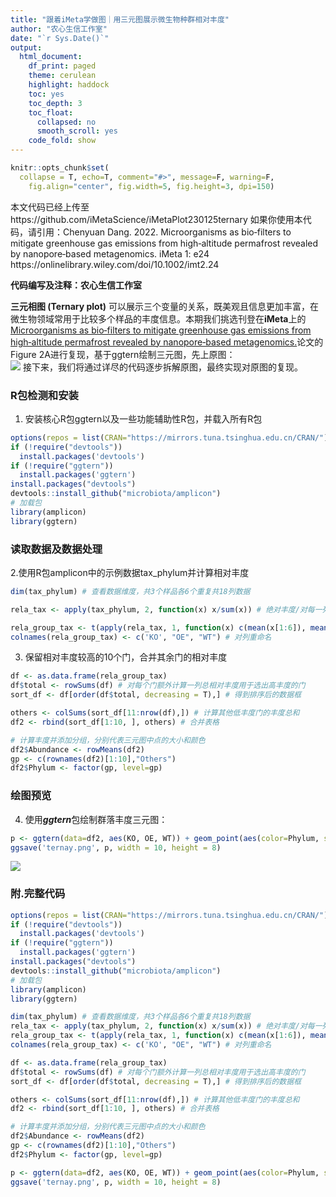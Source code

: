 ---
title: "跟着iMeta学做图｜用三元图展示微生物种群相对丰度"
author: "农心生信工作室"
date: "`r Sys.Date()`"
output:
  html_document:
    df_print: paged
    theme: cerulean
    highlight: haddock
    toc: yes
    toc_depth: 3
    toc_float:
      collapsed: no
      smooth_scroll: yes
    code_fold: show
---

```{r setup, include=FALSE}
knitr::opts_chunk$set(
  collapse = T, echo=T, comment="#>", message=F, warning=F,
	fig.align="center", fig.width=5, fig.height=3, dpi=150)
```
本文代码已经上传至https://github.com/iMetaScience/iMetaPlot230125ternary
如果你使用本代码，请引用：Chenyuan Dang. 2022. Microorganisms as bio‐filters to mitigate greenhouse gas emissions from high‐altitude permafrost revealed by nanopore‐based metagenomics. iMeta 1: e24 https://onlinelibrary.wiley.com/doi/10.1002/imt2.24

**代码编写及注释：农心生信工作室**<br />

**三元相图 (Ternary plot)** 可以展示三个变量的关系，既美观且信息更加丰富，在微生物领域常用于比较多个样品的丰度信息。本期我们挑选刊登在**iMeta**上的[Microorganisms as bio‐filters to mitigate greenhouse gas emissions from high‐altitude permafrost revealed by nanopore‐based metagenomics.](https://onlinelibrary.wiley.com/doi/10.1002/imt2.24)论文的Figure 2A进行复现，基于ggtern绘制三元图，先上原图：<br />
![](./Fig2A.png)
接下来，我们将通过详尽的代码逐步拆解原图，最终实现对原图的复现。

### R包检测和安装
1. 安装核心R包ggtern以及一些功能辅助性R包，并载入所有R包
```{r}
options(repos = list(CRAN="https://mirrors.tuna.tsinghua.edu.cn/CRAN/"))
if (!require("devtools"))
  install.packages('devtools') 
if (!require("ggtern"))
  install.packages('ggtern')
install.packages("devtools")
devtools::install_github("microbiota/amplicon")
# 加载包
library(amplicon)
library(ggtern)

```
### 读取数据及数据处理
2.使用R包amplicon中的示例数据tax_phylum并计算相对丰度
```{r}
dim(tax_phylum) # 查看数据维度，共3个样品各6个重复共18列数据

rela_tax <- apply(tax_phylum, 2, function(x) x/sum(x)) # 绝对丰度/对每一列的丰度总和得到每个物种的相对丰度

rela_group_tax <- t(apply(rela_tax, 1, function(x) c(mean(x[1:6]), mean(x[7:12]), mean(x[13:18])))) # 对每个样品的6个重复计算相对丰度均值
colnames(rela_group_tax) <- c('KO', "OE", "WT") # 对列重命名

```

3. 保留相对丰度较高的10个门，合并其余门的相对丰度
```{r}
df <- as.data.frame(rela_group_tax)
df$total <- rowSums(df) # 对每个门额外计算一列总相对丰度用于选出高丰度的门
sort_df <- df[order(df$total, decreasing = T),] # 得到排序后的数据框

others <- colSums(sort_df[11:nrow(df),]) # 计算其他低丰度门的丰度总和
df2 <- rbind(sort_df[1:10, ], others) # 合并表格

# 计算丰度并添加分组，分别代表三元图中点的大小和颜色
df2$Abundance <- rowMeans(df2) 
gp <- c(rownames(df2)[1:10],"Others")
df2$Phylum <- factor(gp, level=gp)

```

### 绘图预览
4. 使用**_ggtern_**包绘制群落丰度三元图：
```{r}
p <- ggtern(data=df2, aes(KO, OE, WT)) + geom_point(aes(color=Phylum, size=Abundance)) +  theme_bw() +  theme_arrowdefault()
ggsave('ternay.png', p, width = 10, height = 8)
```
![](./ternay.png)

### 附.完整代码
```{r}
options(repos = list(CRAN="https://mirrors.tuna.tsinghua.edu.cn/CRAN/"))
if (!require("devtools"))
  install.packages('devtools') 
if (!require("ggtern"))
  install.packages('ggtern')
install.packages("devtools")
devtools::install_github("microbiota/amplicon")
# 加载包
library(amplicon)
library(ggtern)

dim(tax_phylum) # 查看数据维度，共3个样品各6个重复共18列数据
rela_tax <- apply(tax_phylum, 2, function(x) x/sum(x)) # 绝对丰度/对每一列的丰度总和得到每个物种的相对丰度
rela_group_tax <- t(apply(rela_tax, 1, function(x) c(mean(x[1:6]), mean(x[7:12]), mean(x[13:18])))) # 对每个样品的6个重复计算相对丰度均值
colnames(rela_group_tax) <- c('KO', "OE", "WT") # 对列重命名

df <- as.data.frame(rela_group_tax)
df$total <- rowSums(df) # 对每个门额外计算一列总相对丰度用于选出高丰度的门
sort_df <- df[order(df$total, decreasing = T),] # 得到排序后的数据框

others <- colSums(sort_df[11:nrow(df),]) # 计算其他低丰度门的丰度总和
df2 <- rbind(sort_df[1:10, ], others) # 合并表格

# 计算丰度并添加分组，分别代表三元图中点的大小和颜色
df2$Abundance <- rowMeans(df2) 
gp <- c(rownames(df2)[1:10],"Others")
df2$Phylum <- factor(gp, level=gp)

p <- ggtern(data=df2, aes(KO, OE, WT)) + geom_point(aes(color=Phylum, size=Abundance)) +  theme_bw() +  theme_arrowdefault()
ggsave('ternay.png', p, width = 10, height = 8)
```